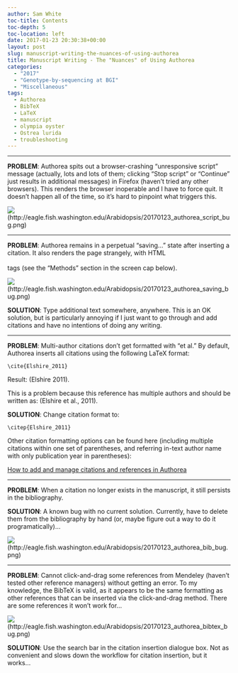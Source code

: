 ```yaml
---
author: Sam White
toc-title: Contents
toc-depth: 5
toc-location: left
date: 2017-01-23 20:30:38+00:00
layout: post
slug: manuscript-writing-the-nuances-of-using-authorea
title: Manuscript Writing - The "Nuances" of Using Authorea
categories:
  - "2017"
  - "Genotype-by-sequencing at BGI"
  - "Miscellaneous"
tags:
  - Authorea
  - BibTeX
  - LaTeX
  - manuscript
  - olympia oyster
  - Ostrea lurida
  - troubleshooting
---
```







* * *





**PROBLEM**: Authorea spits out a browser-crashing "unresponsive script" message (actually, lots and lots of them; clicking "Stop script" or "Continue" just results in additional messages) in Firefox (haven't tried any other browsers). This renders the browser inoperable and I have to force quit. It doesn't happen all of the time, so it's hard to pinpoint what triggers this.



![](https://eagle.fish.washington.edu/Arabidopsis/20170123_authorea_script_bug.png)(http://eagle.fish.washington.edu/Arabidopsis/20170123_authorea_script_bug.png)








* * *





**PROBLEM**: Authorea remains in a perpetual "saving..." state after inserting a citation. It also renders the page strangely, with HTML <br></br> tags (see the "Methods" section in the screen cap below).

![](https://eagle.fish.washington.edu/Arabidopsis/20170123_authorea_saving_bug.png)(http://eagle.fish.washington.edu/Arabidopsis/20170123_authorea_saving_bug.png)



**SOLUTION**: Type additional text somewhere, anywhere. This is an OK solution, but is particularly annoying if I just want to go through and add citations and have no intentions of doing any writing.





* * *





**PROBLEM**: Multi-author citations don't get formatted with "et al." By default, Authorea inserts all citations using the following LaTeX format:

`\cite{Elshire_2011}`

Result: (Elshire 2011).

This is a problem because this reference has multiple authors and should be written as: (Elshire et al., 2011).

**SOLUTION**: Change citation format to:

`\citep{Elshire_2011}`

Other citation formatting options can be found here (including multiple citations within one set of parentheses, and referring in-text author name with only publication year in parentheses):

[How to add and manage citations and references in Authorea](https://www.authorea.com/users/9932/articles/12628/_show_article)



* * *







**PROBLEM**: When a citation no longer exists in the manuscript, it still persists in the bibliography.

**SOLUTION**: A known bug with no current solution. Currently, have to delete them from the bibliography by hand (or, maybe figure out a way to do it programatically)...



![](https://eagle.fish.washington.edu/Arabidopsis/20170123_authorea_bib_bug.png)(http://eagle.fish.washington.edu/Arabidopsis/20170123_authorea_bib_bug.png)





* * *





**PROBLEM**: Cannot click-and-drag some references from Mendeley (haven't tested other reference managers) without getting an error. To my knowledge, the BibTeX is valid, as it appears to be the same formatting as other references that can be inserted via the click-and-drag method. There are some references it won't work for...

![](https://eagle.fish.washington.edu/Arabidopsis/20170123_authorea_bibtex_bug.png)(http://eagle.fish.washington.edu/Arabidopsis/20170123_authorea_bibtex_bug.png)



**SOLUTION**: Use the search bar in the citation insertion dialogue box. Not as convenient and slows down the workflow for citation insertion, but it works...


